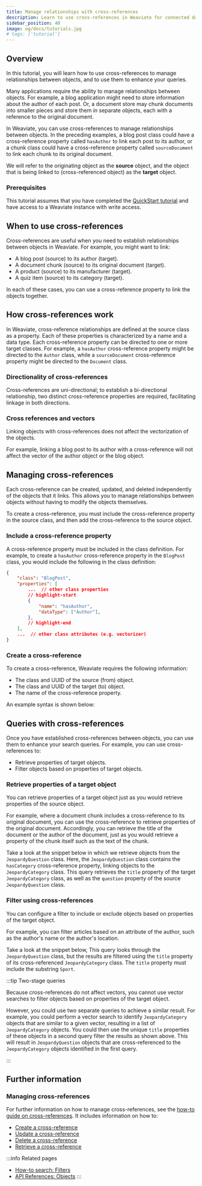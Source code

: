 ```yaml
---
title: Manage relationships with cross-references
description: Learn to use cross-references in Weaviate for connected data insights.
sidebar_position: 40
image: og/docs/tutorials.jpg
# tags: ['tutorial']
---
```





## Overview

In this tutorial, you will learn how to use cross-references to manage relationships between objects, and to use them to enhance your queries.

Many applications require the ability to manage relationships between objects. For example, a blog application might need to store information about the author of each post. Or, a document store may chunk documents into smaller pieces and store them in separate objects, each with a reference to the original document.

In Weaviate, you can use cross-references to manage relationships between objects. In the preceding examples, a blog post class could have a cross-reference property called `hasAuthor` to link each post to its author, or a chunk class could have a cross-reference property called `sourceDocument` to link each chunk to its original document.

We will refer to the originating object as the **source** object, and the object that is being linked to (cross-referenced object) as the **target** object.

### Prerequisites

This tutorial assumes that you have completed the [QuickStart tutorial](../quickstart/index.md) and have access to a Weaviate instance with write access.

## When to use cross-references

Cross-references are useful when you need to establish relationships between objects in Weaviate. For example, you might want to link:

- A blog post (source) to its author (target).
- A document chunk (source) to its original document (target).
- A product (source) to its manufacturer (target).
- A quiz item (source) to its category (target).

In each of these cases, you can use a cross-reference property to link the objects together.

## How cross-references work

In Weaviate, cross-reference relationships are defined at the source class as a property. Each of these properties is characterized by a name and a data type. Each cross-reference property can be directed to one or more target classes. For example, a `hasAuthor` cross-reference property might be directed to the `Author` class, while a `sourceDocument` cross-reference property might be directed to the `Document` class.

### Directionality of cross-references

Cross-references are uni-directional; to establish a bi-directional relationship, two distinct cross-reference properties are required, facilitating linkage in both directions.

### Cross references and vectors

Linking objects with cross-references does not affect the vectorization of the objects.

For example, linking a blog post to its author with a cross-reference will not affect the vector of the author object or the blog object.

## Managing cross-references

Each cross-reference can be created, updated, and deleted independently of the objects that it links. This allows you to manage relationships between objects without having to modify the objects themselves.

To create a cross-reference, you must include the cross-reference property in the source class, and then add the cross-reference to the source object.

### Include a cross-reference property

A cross-reference property must be included in the class definition. For example, to create a `hasAuthor` cross-reference property in the `BlogPost` class, you would include the following in the class definition:

```json
{
    "class": "BlogPost",
    "properties": [
        ...  // other class properties
        // highlight-start
        {
            "name": "hasAuthor",
            "dataType": ["Author"],
        },
        // highlight-end
    ],
    ...  // other class attributes (e.g. vectorizer)
}
```

### Create a cross-reference

To create a cross-reference, Weaviate requires the following information:

- The class and UUID of the source (from) object.
- The class and UUID of the target (to) object.
- The name of the cross-reference property.

An example syntax is shown below:

<Tabs groupId="languages">
  <TabItem value="py" label="Python">

  <FilteredTextBlock
    text={XRefCrudPythonCode}
    startMarker="# START OneWay"
    endMarker="# END OneWay"
    language="py"
  />

  </TabItem>
  <TabItem value="js" label="JS/TS Client v2">

  <FilteredTextBlock
    text={XRefCrudTSCode}
    startMarker="// START OneWay"
    endMarker="// END OneWay"
    language="ts"
  />

  </TabItem>

  <TabItem value="java" label="Java">
    <FilteredTextBlock
      text={XRefCrudJavaCode}
      startMarker="// START OneWay"
      endMarker="// END OneWay"
      language="java"
    />
  </TabItem>

  <TabItem value="go" label="Go">
    <FilteredTextBlock
      text={XRefCrudGoCode}
      startMarker="// START OneWay"
      endMarker="// END OneWay"
      language="go"
    />
  </TabItem>
</Tabs>

## Queries with cross-references

Once you have established cross-references between objects, you can use them to enhance your search queries. For example, you can use cross-references to:

- Retrieve properties of target objects.
- Filter objects based on properties of target objects.

### Retrieve properties of a target object

You can retrieve properties of a target object just as you would retrieve properties of the source object.

For example, where a document chunk includes a cross-reference to its original document, you can use the cross-reference to retrieve properties of the original document. Accordingly, you can retrieve the title of the document or the author of the document, just as you would retrieve a property of the chunk itself such as the text of the chunk.

Take a look at the snippet below in which we retrieve objects from the `JeopardyQuestion` class. Here, the `JeopardyQuestion` class contains the `hasCategory` cross-reference property, linking objects to the `JeopardyCategory` class. This query retrieves the `title` property of the target `JeopardyCategory` class, as well as the `question` property of the source `JeopardyQuestion` class.

<Tabs groupId="languages">
<TabItem value="py" label="Python">

<FilteredTextBlock
  text={SearchBasicsPythonCode}
  startMarker="# GetWithCrossRefsPython"
  endMarker="# END GetWithCrossRefsPython"
  language="py"
/>

</TabItem>
<TabItem value="js" label="JS/TS Client v2">

<FilteredTextBlock
  text={SearchBasicsTSCode}
  startMarker="// GetWithCrossRefs"
  endMarker="// END GetWithCrossRefs"
  language="js"
/>

</TabItem>
<TabItem value="graphql" label="GraphQL">

<FilteredTextBlock
  text={SearchBasicsPythonCode}
  startMarker="# GetWithCrossRefsGraphQL"
  endMarker="# END GetWithCrossRefsGraphQL"
  language="graphql"
/>

</TabItem>
</Tabs>

### Filter using cross-references

You can configure a filter to include or exclude objects based on properties of the target object.

For example, you can filter articles based on an attribute of the author, such as the author's name or the author's location.

Take a look at the snippet below, This query looks through the `JeopardyQuestion` class, but the results are filtered using the `title` property of its cross-referenced `JeopardyCategory` class. The `title` property must include the substring `Sport`.

<Tabs groupId="languages">
<TabItem value="py" label="Python">
<FilteredTextBlock
  text={FilterPythonCode}
  startMarker="# CrossReferencePython"
  endMarker="# END CrossReferencePython"
  language="python"
/>
</TabItem>
<TabItem value="js" label="JS/TS Client v2">
<FilteredTextBlock
  text={FilterJavaScriptCode}
  startMarker="// searchSingleFilter"
  endMarker="// END searchSingleFilter"
  language="js"
/>
</TabItem>
<TabItem value="graphql" label="GraphQL">
<FilteredTextBlock
  text={FilterPythonCode}
  startMarker="# CrossReferenceGraphQL"
  endMarker="# END CrossReferenceGraphQL"
  language="graphql"
/>
</TabItem>
</Tabs>

:::tip Two-stage queries

Because cross-references do not affect vectors, you cannot use vector searches to filter objects based on properties of the target object.

However, you could use two separate queries to achieve a similar result. For example, you could perform a vector search to identify `JeopardyCategory` objects that are similar to a given vector, resulting in a list of `JeopardyCategory` objects. You could then use the unique `title` properties of these objects in a second query filter the results as shown above. This will result in `JeopardyQuestion` objects that are cross-referenced to the `JeopardyCategory` objects identified in the first query.

:::

## Further information

### Managing cross-references

For further information on how to manage cross-references, see the [how-to guide on cross-references](../manage-data/cross-references.mdx). It includes information on how to:

- [Create a cross-reference](../manage-data/cross-references.mdx#add-a-one-way-cross-reference-property)
- [Update a cross-reference](../manage-data/cross-references.mdx#update-a-cross-reference)
- [Delete a cross-reference](../manage-data/cross-references.mdx#delete-a-cross-reference)
- [Retrieve a cross-reference](../manage-data/cross-references.mdx#retrieve-cross-references)

:::info Related pages
- [How-to search: Filters](../search/filters.md)
- [API References: Objects](/developers/weaviate/api/rest#tag/objects)
:::
